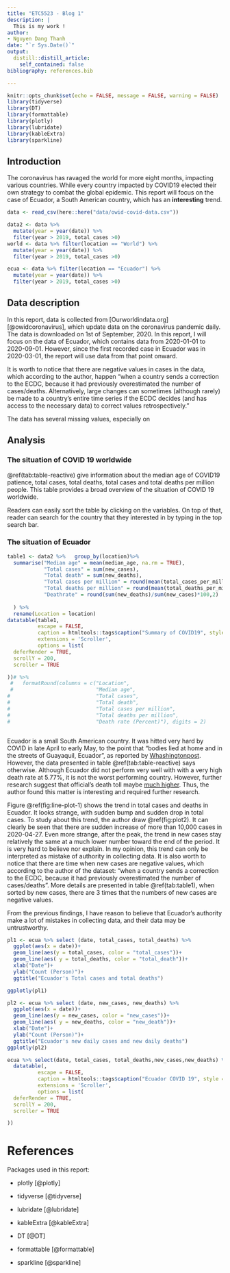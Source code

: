 ```yaml
---
title: "ETC5523 - Blog 1"
description: |
  This is my work !
author:
- Nguyen Dang Thanh 
date: "`r Sys.Date()`"
output:
  distill::distill_article:
    self_contained: false
bibliography: references.bib

---
```


```r
knitr::opts_chunk$set(echo = FALSE, message = FALSE, warning = FALSE)
library(tidyverse)
library(DT)
library(formattable)
library(plotly)
library(lubridate)
library(kableExtra)
library(sparkline)

```

## Introduction
The coronavirus has ravaged the world for more eight months, impacting various countries. While every country impacted by COVID19 elected their own strategy to combat the global epidemic. This report will focus on the case of Ecuador, a South American country, which has an **interesting** trend.

```r
data <- read_csv(here::here("data/owid-covid-data.csv"))

data2 <- data %>% 
  mutate(year = year(date)) %>%
  filter(year > 2019, total_cases >0) 
world <- data %>% filter(location == "World") %>%
  mutate(year = year(date)) %>%
  filter(year > 2019, total_cases >0) 

ecua <- data %>% filter(location == "Ecuador") %>%
  mutate(year = year(date)) %>%
  filter(year > 2019, total_cases >0) 
```

## Data description
In this report, data is collected from [Ourworldindata.org][@owidcoronavirus], which update data on the coronavirus pandemic daily. The data is downloaded on 1st of September, 2020. In this report, I will focus on the data of Ecuador, which contains data from 2020-01-01 to 2020-09-01. However, since the first recorded case in Ecuador was in 2020-03-01, the report will use data from that point onward.

It is worth to notice that there are negative values in cases in the data, which according to the author, happen "when a country sends a correction to the ECDC, because it had previously overestimated the number of cases/deaths. Alternatively, large changes can sometimes (although rarely) be made to a country's entire time series if the ECDC decides (and has access to the necessary data) to correct values retrospectively."
 
The data has several missing values, especially on 

## Analysis

### The situation of COVID 19 worldwide

\@ref(tab:table-reactive) give information about the median age of COVID19 patience, total cases, total deaths, total cases and total deaths per million people. This table provides a broad overview of the situation of COVID 19 worldwide. 

Readers can easily sort the table by clicking on the variables. On top of that, reader can search for the country that they interested in by typing in the top search bar.

### The situation of Ecuador

```r
table1 <- data2 %>%   group_by(location)%>%
  summarise("Median age" = mean(median_age, na.rm = TRUE),
            "Total cases" = sum(new_cases),
            "Total death" = sum(new_deaths),
            "Total cases per million" = round(mean(total_cases_per_million), digit = 2),
            "Total deaths per million" = round(mean(total_deaths_per_million), digit = 2),
            "Deathrate" = round(sum(new_deaths)/sum(new_cases)*100,2)
            
  ) %>%
  rename(Location = location)
datatable(table1, 
          escape = FALSE,
          caption = htmltools::tags$caption("Summary of COVID19", style = "color:#002366; font-size: 22px; text-align:center"),
          extensions = 'Scroller', 
          options = list(
  deferRender = TRUE,
  scrollY = 200,
  scroller = TRUE

))# %>% 
 #   formatRound(columns = c("Location", 
 #                           "Median age", 
#                            "Total cases", 
#                            "Total death", 
#                            "Total cases per million", 
#                            "Total deaths per million",
#                            "Death rate (Percent)"), digits = 2)



```

Ecuador is a small South American country. It was hitted very hard by COVID in late April to early May, to the point that "bodies lied at home and in the streets of Guayaquil, Ecuador", as reported by [Whashingtonpost]. However, the data presented in table \@ref(tab:table-reactive) says otherwise. Although Ecuador did not perform very well with with a very high death rate at 5.77%, it is not the worst performing country. However, further research suggest that official's death toll maybe [much higher]. Thus, the author found this matter is interesting and required further research.

Figure \@ref(fig:line-plot-1) shows the trend in total cases and deaths in Ecuador. It looks strange, with sudden bump and sudden drop in total cases. To study about this trend, the author draw \@ref(fig:plot2). It can clearly be seen that there are sudden increase of more than 10,000 cases in 2020-04-27. Even more strange, after the peak, the trend in new cases stay relatively the same at a much lower number toward the end of the period. It is very hard to believe nor explain. In my opinion, this trend can only be interpreted as mistake of authority in collecting data. It is also worth to notice that there are time when new cases are negative values, which according to the author of the dataset: "when a country sends a correction to the ECDC, because it had previously overestimated the number of cases/deaths". More details are presented in table \@ref(tab:table1), when sorted by new cases, there are 3 times that the numbers of new cases are negative values.

From the previous findings, I have reason to believe that Ecuador's authority make a lot of mistakes in collecting data, and their data may be untrustworthy.

```r

pl1 <- ecua %>% select (date, total_cases, total_deaths) %>%
  ggplot(aes(x = date))+
  geom_line(aes(y = total_cases, color = "total_cases"))+
  geom_line(aes( y = total_deaths, color = "total_death"))+
  xlab("Date")+
  ylab("Count (Person)")+
  ggtitle("Ecuador's Total cases and total deaths")

ggplotly(pl1)
```

```r
pl2 <- ecua %>% select (date, new_cases, new_deaths) %>%
  ggplot(aes(x = date))+
  geom_line(aes(y = new_cases, color = "new_cases"))+
  geom_line(aes( y = new_deaths, color = "new_death"))+
  xlab("Date")+
  ylab("Count (Person)")+
  ggtitle("Ecuador's new daily cases and new daily deaths")
ggplotly(pl2)

```


```r

ecua %>% select(date, total_cases, total_deaths,new_cases,new_deaths) %>%
  datatable(, 
          escape = FALSE,
          caption = htmltools::tags$caption("Ecuador COVID 19", style = "color:#002366; font-size: 22px; text-align:center"),
          extensions = 'Scroller', 
          options = list(
  deferRender = TRUE,
  scrollY = 200,
  scroller = TRUE

))
```



# References

Packages used in this report:

- plotly [@plotly]

- tidyverse [@tidyverse]

- lubridate [@lubridate] 

- kableExtra [@kableExtra]

- DT [@DT]

- formattable [@formattable]

- sparkline [@sparkline]

[Our world in data]:https://ourworldindata.org/coronavirus
[Whashingtonpost]:https://www.washingtonpost.com/world/the_americas/coronavirus-guayaquil-ecuador-bodies-corpses-streets/2020/04/03/79c786c8-7522-11ea-ad9b-254ec99993bc_story.html
[much higher]: https://www.nytimes.com/2020/04/23/world/americas/ecuador-deaths-coronavirus.html?action=click&module=RelatedLinks&pgtype=Article
